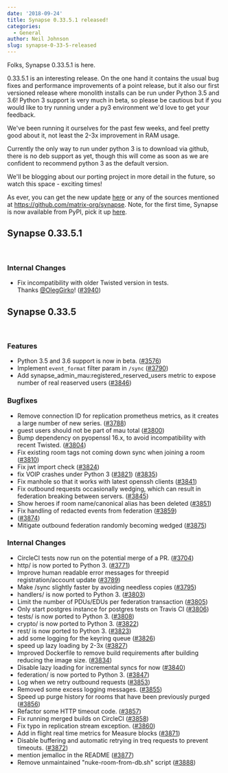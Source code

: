 ```yaml
---
date: '2018-09-24'
title: Synapse 0.33.5.1 released!
categories:
  - General
author: Neil Johnson
slug: synapse-0-33-5-released
---
```


Folks, Synapse 0.33.5.1 is here.

0.33.5.1 is an interesting release. On the one hand it contains the usual bug fixes and performance improvements of a point release, but it also our first versioned release where monolith installs can be run under Python 3.5 and 3.6! Python 3 support is very much in beta, so please be cautious but if you would like to try running under a py3 environment we'd love to get your feedback.

We've been running it ourselves for the past few weeks, and feel pretty good about it, not least the 2-3x improvement in RAM usage.

Currently the only way to run under python 3 is to download via github, there is no deb support as yet, though this will come as soon as we are confident to recommend python 3 as the default version.

We'll be blogging about our porting project in more detail in the future, so watch this space - exciting times!

As ever, you can get the new update <a href="https://github.com/matrix-org/synapse/releases/tag/v0.33.5.1">here</a> or any of the sources mentioned at <a href="https://github.com/matrix-org/synapse">https://github.com/matrix-org/synapse</a>. Note, for the first time, Synapse is now available from PyPI, pick it up <a href="https://pypi.org/project/matrix-synapse/">here</a>.
<h3></h3>
<h2>Synapse 0.33.5.1</h2>
&nbsp;
<h3>Internal Changes</h3>
<ul>
 	<li>Fix incompatibility with older Twisted version in tests. Thanks <a class="user-mention" href="https://github.com/OlegGirko" data-hovercard-user-id="6013515" data-octo-click="hovercard-link-click" data-octo-dimensions="link_type:self" aria-describedby="hovercard-aria-description">@OlegGirko</a>! (<a href="https://github.com/matrix-org/synapse/issues/3940">#3940</a>)</li>
</ul>
<h2>Synapse 0.33.5</h2>
&nbsp;
<h3>Features</h3>
<ul>
 	<li>Python 3.5 and 3.6 support is now in beta. (<a href="https://github.com/matrix-org/synapse/issues/3576">#3576</a>)</li>
 	<li>Implement <code>event_format</code> filter param in <code>/sync</code> (<a href="https://github.com/matrix-org/synapse/issues/3790">#3790</a>)</li>
 	<li>Add synapse_admin_mau:registered_reserved_users metric to expose number of real reaserved users (<a href="https://github.com/matrix-org/synapse/issues/3846">#3846</a>)</li>
</ul>
<h3>Bugfixes</h3>
<ul>
 	<li>Remove connection ID for replication prometheus metrics, as it creates a large number of new series. (<a href="https://github.com/matrix-org/synapse/issues/3788">#3788</a>)</li>
 	<li>guest users should not be part of mau total (<a href="https://github.com/matrix-org/synapse/issues/3800">#3800</a>)</li>
 	<li>Bump dependency on pyopenssl 16.x, to avoid incompatibility with recent Twisted. (<a href="https://github.com/matrix-org/synapse/issues/3804">#3804</a>)</li>
 	<li>Fix existing room tags not coming down sync when joining a room (<a href="https://github.com/matrix-org/synapse/issues/3810">#3810</a>)</li>
 	<li>Fix jwt import check (<a href="https://github.com/matrix-org/synapse/issues/3824">#3824</a>)</li>
 	<li>fix VOIP crashes under Python 3 (<a class="issue-link js-issue-link" href="https://github.com/matrix-org/synapse/issues/3821" data-error-text="Failed to load issue title" data-id="358016305" data-permission-text="Issue title is private" data-url="https://github.com/matrix-org/synapse/issues/3821">#3821</a>) (<a href="https://github.com/matrix-org/synapse/issues/3835">#3835</a>)</li>
 	<li>Fix manhole so that it works with latest openssh clients (<a href="https://github.com/matrix-org/synapse/issues/3841">#3841</a>)</li>
 	<li>Fix outbound requests occasionally wedging, which can result in federation breaking between servers. (<a href="https://github.com/matrix-org/synapse/issues/3845">#3845</a>)</li>
 	<li>Show heroes if room name/canonical alias has been deleted (<a href="https://github.com/matrix-org/synapse/issues/3851">#3851</a>)</li>
 	<li>Fix handling of redacted events from federation (<a href="https://github.com/matrix-org/synapse/issues/3859">#3859</a>)</li>
 	<li>(<a href="https://github.com/matrix-org/synapse/issues/3874">#3874</a>)</li>
 	<li>Mitigate outbound federation randomly becoming wedged (<a href="https://github.com/matrix-org/synapse/issues/3875">#3875</a>)</li>
</ul>
<h3>Internal Changes</h3>
<ul>
 	<li>CircleCI tests now run on the potential merge of a PR. (<a href="https://github.com/matrix-org/synapse/issues/3704">#3704</a>)</li>
 	<li>http/ is now ported to Python 3. (<a href="https://github.com/matrix-org/synapse/issues/3771">#3771</a>)</li>
 	<li>Improve human readable error messages for threepid registration/account update (<a href="https://github.com/matrix-org/synapse/issues/3789">#3789</a>)</li>
 	<li>Make /sync slightly faster by avoiding needless copies (<a href="https://github.com/matrix-org/synapse/issues/3795">#3795</a>)</li>
 	<li>handlers/ is now ported to Python 3. (<a href="https://github.com/matrix-org/synapse/issues/3803">#3803</a>)</li>
 	<li>Limit the number of PDUs/EDUs per federation transaction (<a href="https://github.com/matrix-org/synapse/issues/3805">#3805</a>)</li>
 	<li>Only start postgres instance for postgres tests on Travis CI (<a href="https://github.com/matrix-org/synapse/issues/3806">#3806</a>)</li>
 	<li>tests/ is now ported to Python 3. (<a href="https://github.com/matrix-org/synapse/issues/3808">#3808</a>)</li>
 	<li>crypto/ is now ported to Python 3. (<a href="https://github.com/matrix-org/synapse/issues/3822">#3822</a>)</li>
 	<li>rest/ is now ported to Python 3. (<a href="https://github.com/matrix-org/synapse/issues/3823">#3823</a>)</li>
 	<li>add some logging for the keyring queue (<a href="https://github.com/matrix-org/synapse/issues/3826">#3826</a>)</li>
 	<li>speed up lazy loading by 2-3x (<a href="https://github.com/matrix-org/synapse/issues/3827">#3827</a>)</li>
 	<li>Improved Dockerfile to remove build requirements after building reducing the image size. (<a href="https://github.com/matrix-org/synapse/issues/3834">#3834</a>)</li>
 	<li>Disable lazy loading for incremental syncs for now (<a href="https://github.com/matrix-org/synapse/issues/3840">#3840</a>)</li>
 	<li>federation/ is now ported to Python 3. (<a href="https://github.com/matrix-org/synapse/issues/3847">#3847</a>)</li>
 	<li>Log when we retry outbound requests (<a href="https://github.com/matrix-org/synapse/issues/3853">#3853</a>)</li>
 	<li>Removed some excess logging messages. (<a href="https://github.com/matrix-org/synapse/issues/3855">#3855</a>)</li>
 	<li>Speed up purge history for rooms that have been previously purged (<a href="https://github.com/matrix-org/synapse/issues/3856">#3856</a>)</li>
 	<li>Refactor some HTTP timeout code. (<a href="https://github.com/matrix-org/synapse/issues/3857">#3857</a>)</li>
 	<li>Fix running merged builds on CircleCI (<a href="https://github.com/matrix-org/synapse/issues/3858">#3858</a>)</li>
 	<li>Fix typo in replication stream exception. (<a href="https://github.com/matrix-org/synapse/issues/3860">#3860</a>)</li>
 	<li>Add in flight real time metrics for Measure blocks (<a href="https://github.com/matrix-org/synapse/issues/3871">#3871</a>)</li>
 	<li>Disable buffering and automatic retrying in treq requests to prevent timeouts. (<a href="https://github.com/matrix-org/synapse/issues/3872">#3872</a>)</li>
 	<li>mention jemalloc in the README (<a href="https://github.com/matrix-org/synapse/issues/3877">#3877</a>)</li>
 	<li>Remove unmaintained "nuke-room-from-db.sh" script (<a href="https://github.com/matrix-org/synapse/issues/3888">#3888</a>)</li>
</ul>